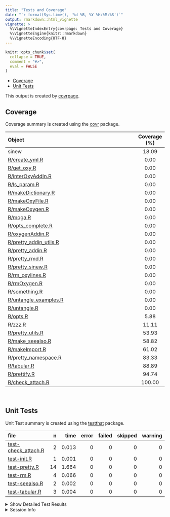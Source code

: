 ```yaml
---
title: "Tests and Coverage"
date: "`r format(Sys.time(), '%d %B, %Y %H:%M:%S')`"
output: rmarkdown::html_vignette
vignette: >
  %\VignetteIndexEntry{covrpage: Tests and Coverage}
  %\VignetteEngine{knitr::rmarkdown}
  %\VignetteEncoding{UTF-8}
---
```

  
```r
knitr::opts_chunk$set(
  collapse = TRUE,
  comment = "#>",
  eval = FALSE
)
```

<!--- Placeholder for tests/README.md Do Not Edit--->
  - [Coverage](#coverage)
  - [Unit Tests](#unit-tests)

This output is created by
[covrpage](https://github.com/metrumresearchgroup/covrpage).

## Coverage

Coverage summary is created using the
[covr](https://github.com/r-lib/covr) package.

| Object                                                | Coverage (%) |
| :---------------------------------------------------- | :----------: |
| sinew                                                 |    18.09     |
| [R/create\_yml.R](https://github.com/yonicd/sinew/tree/master/R/create_yml.R)                  |     0.00     |
| [R/get\_oxy.R](https://github.com/yonicd/sinew/tree/master/R/get_oxy.R)                        |     0.00     |
| [R/interOxyAddIn.R](https://github.com/yonicd/sinew/tree/master/R/interOxyAddIn.R)             |     0.00     |
| [R/ls\_param.R](https://github.com/yonicd/sinew/tree/master/R/ls_param.R)                      |     0.00     |
| [R/makeDictionary.R](https://github.com/yonicd/sinew/tree/master/R/makeDictionary.R)           |     0.00     |
| [R/makeOxyFile.R](https://github.com/yonicd/sinew/tree/master/R/makeOxyFile.R)                 |     0.00     |
| [R/makeOxygen.R](https://github.com/yonicd/sinew/tree/master/R/makeOxygen.R)                   |     0.00     |
| [R/moga.R](https://github.com/yonicd/sinew/tree/master/R/moga.R)                               |     0.00     |
| [R/opts\_complete.R](https://github.com/yonicd/sinew/tree/master/R/opts_complete.R)            |     0.00     |
| [R/oxygenAddin.R](https://github.com/yonicd/sinew/tree/master/R/oxygenAddin.R)                 |     0.00     |
| [R/pretty\_addin\_utils.R](https://github.com/yonicd/sinew/tree/master/R/pretty_addin_utils.R) |     0.00     |
| [R/pretty\_addin.R](https://github.com/yonicd/sinew/tree/master/R/pretty_addin.R)              |     0.00     |
| [R/pretty\_rmd.R](https://github.com/yonicd/sinew/tree/master/R/pretty_rmd.R)                  |     0.00     |
| [R/pretty\_sinew.R](https://github.com/yonicd/sinew/tree/master/R/pretty_sinew.R)              |     0.00     |
| [R/rm\_oxylines.R](https://github.com/yonicd/sinew/tree/master/R/rm_oxylines.R)                |     0.00     |
| [R/rmOxygen.R](https://github.com/yonicd/sinew/tree/master/R/rmOxygen.R)                       |     0.00     |
| [R/something.R](https://github.com/yonicd/sinew/tree/master/R/something.R)                     |     0.00     |
| [R/untangle\_examples.R](https://github.com/yonicd/sinew/tree/master/R/untangle_examples.R)    |     0.00     |
| [R/untangle.R](https://github.com/yonicd/sinew/tree/master/R/untangle.R)                       |     0.00     |
| [R/opts.R](https://github.com/yonicd/sinew/tree/master/R/opts.R)                               |     5.88     |
| [R/zzz.R](https://github.com/yonicd/sinew/tree/master/R/zzz.R)                                 |    11.11     |
| [R/pretty\_utils.R](https://github.com/yonicd/sinew/tree/master/R/pretty_utils.R)              |    53.93     |
| [R/make\_seealso.R](https://github.com/yonicd/sinew/tree/master/R/make_seealso.R)              |    58.82     |
| [R/makeImport.R](https://github.com/yonicd/sinew/tree/master/R/makeImport.R)                   |    61.02     |
| [R/pretty\_namespace.R](https://github.com/yonicd/sinew/tree/master/R/pretty_namespace.R)      |    83.33     |
| [R/tabular.R](https://github.com/yonicd/sinew/tree/master/R/tabular.R)                         |    88.89     |
| [R/prettify.R](https://github.com/yonicd/sinew/tree/master/R/prettify.R)                       |    94.74     |
| [R/check\_attach.R](https://github.com/yonicd/sinew/tree/master/R/check_attach.R)              |    100.00    |

<br>

## Unit Tests

Unit Test summary is created using the
[testthat](https://github.com/r-lib/testthat) package.

| file                                                 |  n |  time | error | failed | skipped | warning |
| :--------------------------------------------------- | -: | ----: | ----: | -----: | ------: | ------: |
| [test-check\_attach.R](https://github.com/yonicd/sinew/tree/master/tests/testthat/test-check_attach.R) |  2 | 0.013 |     0 |      0 |       0 |       0 |
| [test-init.R](https://github.com/yonicd/sinew/tree/master/tests/testthat/test-init.R)                  |  1 | 0.001 |     0 |      0 |       0 |       0 |
| [test-pretty.R](https://github.com/yonicd/sinew/tree/master/tests/testthat/test-pretty.R)              | 14 | 1.664 |     0 |      0 |       0 |       0 |
| [test-rm.R](https://github.com/yonicd/sinew/tree/master/tests/testthat/test-rm.R)                      |  4 | 0.066 |     0 |      0 |       0 |       0 |
| [test-seealso.R](https://github.com/yonicd/sinew/tree/master/tests/testthat/test-seealso.R)            |  2 | 0.002 |     0 |      0 |       0 |       0 |
| [test-tabular.R](https://github.com/yonicd/sinew/tree/master/tests/testthat/test-tabular.R)            |  3 | 0.004 |     0 |      0 |       0 |       0 |

<details closed>

<summary> Show Detailed Test Results </summary>

| file                                                  | context       | test                                           | status | n |  time |
| :---------------------------------------------------- | :------------ | :--------------------------------------------- | :----- | -: | ----: |
| [test-check\_attach.R](https://github.com/yonicd/sinew/tree/master/tests/testthat/test-check_attach.R#) | check\_attach | test check attach: already loaded              | PASS   | 1 | 0.012 |
| [test-check\_attach.R](https://github.com/yonicd/sinew/tree/master/tests/testthat/test-check_attach.R#) | check\_attach | test check attach: not already loaded          | PASS   | 1 | 0.001 |
| [test-init.R](https://github.com/yonicd/sinew/tree/master/tests/testthat/test-init.R#L6)                | init          | first test: dummy                              | PASS   | 1 | 0.001 |
| [test-pretty.R](https://github.com/yonicd/sinew/tree/master/tests/testthat/test-pretty.R#L16)           | pretty        | switches: force                                | PASS   | 2 | 1.152 |
| [test-pretty.R](https://github.com/yonicd/sinew/tree/master/tests/testthat/test-pretty.R#L27)           | pretty        | switches: ignore                               | PASS   | 1 | 0.222 |
| [test-pretty.R](https://github.com/yonicd/sinew/tree/master/tests/testthat/test-pretty.R#)              | pretty        | setup files: length                            | PASS   | 1 | 0.001 |
| [test-pretty.R](https://github.com/yonicd/sinew/tree/master/tests/testthat/test-pretty.R#)              | pretty        | setup files: class                             | PASS   | 1 | 0.001 |
| [test-pretty.R](https://github.com/yonicd/sinew/tree/master/tests/testthat/test-pretty.R#)              | pretty        | setup files: names                             | PASS   | 1 | 0.001 |
| [test-pretty.R](https://github.com/yonicd/sinew/tree/master/tests/testthat/test-pretty.R#)              | pretty        | setup file: length                             | PASS   | 1 | 0.000 |
| [test-pretty.R](https://github.com/yonicd/sinew/tree/master/tests/testthat/test-pretty.R#)              | pretty        | setup file: class                              | PASS   | 1 | 0.001 |
| [test-pretty.R](https://github.com/yonicd/sinew/tree/master/tests/testthat/test-pretty.R#)              | pretty        | setup file: names                              | PASS   | 1 | 0.001 |
| [test-pretty.R](https://github.com/yonicd/sinew/tree/master/tests/testthat/test-pretty.R#)              | pretty        | setup text: length                             | PASS   | 1 | 0.001 |
| [test-pretty.R](https://github.com/yonicd/sinew/tree/master/tests/testthat/test-pretty.R#)              | pretty        | setup text: class                              | PASS   | 1 | 0.001 |
| [test-pretty.R](https://github.com/yonicd/sinew/tree/master/tests/testthat/test-pretty.R#)              | pretty        | setup text: names                              | PASS   | 1 | 0.001 |
| [test-pretty.R](https://github.com/yonicd/sinew/tree/master/tests/testthat/test-pretty.R#L67_L69)       | pretty        | full text: txt                                 | PASS   | 1 | 0.095 |
| [test-pretty.R](https://github.com/yonicd/sinew/tree/master/tests/testthat/test-pretty.R#L79_L81)       | pretty        | full file: file                                | PASS   | 1 | 0.187 |
| [test-rm.R](https://github.com/yonicd/sinew/tree/master/tests/testthat/test-rm.R#L17_L20)               | remove oxygen | rm valid actions: no show file                 | PASS   | 1 | 0.005 |
| [test-rm.R](https://github.com/yonicd/sinew/tree/master/tests/testthat/test-rm.R#L27_L30)               | remove oxygen | rm valid actions: show file                    | PASS   | 1 | 0.029 |
| [test-rm.R](https://github.com/yonicd/sinew/tree/master/tests/testthat/test-rm.R#L48_L51)               | remove oxygen | rm invalid actions: extension                  | PASS   | 1 | 0.015 |
| [test-rm.R](https://github.com/yonicd/sinew/tree/master/tests/testthat/test-rm.R#L57_L60)               | remove oxygen | rm invalid actions: path                       | PASS   | 1 | 0.017 |
| [test-seealso.R](https://github.com/yonicd/sinew/tree/master/tests/testthat/test-seealso.R#)            | make seealso  | cutoff: less than cutoff                       | PASS   | 1 | 0.001 |
| [test-seealso.R](https://github.com/yonicd/sinew/tree/master/tests/testthat/test-seealso.R#)            | make seealso  | no cutoff: no elements                         | PASS   | 1 | 0.001 |
| [test-tabular.R](https://github.com/yonicd/sinew/tree/master/tests/testthat/test-tabular.R#)            | tabular       | convert dataframe to tabular header: length    | PASS   | 1 | 0.002 |
| [test-tabular.R](https://github.com/yonicd/sinew/tree/master/tests/testthat/test-tabular.R#)            | tabular       | convert dataframe to tabular header: class     | PASS   | 1 | 0.001 |
| [test-tabular.R](https://github.com/yonicd/sinew/tree/master/tests/testthat/test-tabular.R#)            | tabular       | convert dataframe to tabular no header: length | PASS   | 1 | 0.001 |

</details>

<details>

<summary> Session Info </summary>

| Field    | Value                               |
| :------- | :---------------------------------- |
| Version  | R version 3.6.3 (2020-02-29)        |
| Platform | x86\_64-apple-darwin15.6.0 (64-bit) |
| Running  | macOS Catalina 10.15.7              |
| Language | en\_US                              |
| Timezone | America/New\_York                   |

| Package  | Version |
| :------- | :------ |
| testthat | 2.3.2   |
| covr     | 3.5.0   |
| covrpage | 0.0.70  |

</details>

<!--- Final Status : pass --->
